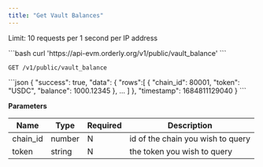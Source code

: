 ```yaml
---
title: "Get Vault Balances"
---
```


Limit: 10 requests per 1 second per IP address

<RequestExample>
```bash
curl 'https://api-evm.orderly.org/v1/public/vault_balance'
```
</RequestExample>

`GET /v1/public/vault_balance`

<ResponseExample>
```json
{
  "success": true,
  "data": {
    "rows":[
      {
        "chain_id": 80001,
        "token": "USDC",
        "balance": 1000.12345
      },
      ...
    ]
  },
  "timestamp": 1684811129040
}
```
</ResponseExample>

**Parameters**

| Name     | Type   | Required | Description                       |
|----------|--------|----------|-----------------------------------|
| chain_id | number | N        | id of the chain you wish to query |
| token    | string | N        | the token you wish to query       |